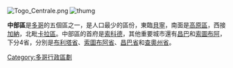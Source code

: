 [[File:Togo_Centrale.png|right]]
[[File:Centrale_prefectures.png|thumg]]

'''中部區'''是[[多哥|多哥]]的五個區之一，是人口最少的區份，東臨[[貝寧|貝寧]]，南面是[[高原區_(多哥)|高原區]]，西接[[加納|加納]]，北毗[[卡拉區|卡拉區]]。中部區的首府是[[索科德|索科德]]，其他重要城市還有[[昌巴|昌巴]]和[[索圖布阿|索圖布阿]]，下分4省，分別是[[布利塔省|布利塔省]]、[[索圖布阿省|索圖布阿省]]、[[昌巴省|昌巴省]]和[[查奧州省|查奧州省]]。

{{多哥行政區劃}}
{{Togo-stub}}

[[Category:多哥行政區劃|Category:多哥行政區劃]]
